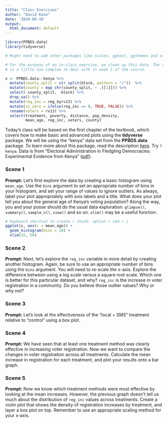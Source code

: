 ```yaml
---
title: "Class Exercises"
author: "David Kane"
date: '2020-09-10'
output:
  html_document: default
---
```


```r
library(PPBDS.data)
library(tidyverse)

# Might need to add other packages like scales, ggtext, ggthemes and so on.

# For the purpose of an in-class exercise, we clean up this data. The raw data
# is a little too complex to deal with in week 1 of the course.

x <- PPBDS.data::kenya %>%
  mutate(county_split = str_split(block, pattern = "/"))  %>%
  mutate(county = map_chr(county_split, ~ .[[1]])) %>% 
  select(-county_split, -block) %>% 
  drop_na() %>% 
  mutate(reg_inc = reg_byrv13) %>% 
  mutate(is_zero = ifelse(reg_inc == 0, TRUE, FALSE)) %>% 
  rename(voters = rv13) %>% 
  select(treatment, poverty, distance, pop_density, 
         mean_age, reg_inc, voters, county)
```

Today's class will be based on the first chapter of the textbook, which covers how to make basic and advanced plots using the **tidyverse** package. We will be using the "kenya" data set from the **PPBDS.data** package. To learn more about this package, read the description [here](https://davidkane9.github.io/PPBDS.data/). Try `?kenya`. Data is from "Electoral Administration in Fledgling Democracies: Experimental Evidence from Kenya" ([pdf](https://papers.ssrn.com/sol3/papers.cfm?abstract_id=3520421)).

### Scene 1

**Prompt:** Let's first explore the data by creating a basic histogram using `mean_age`. Use the `bins` argument to set an appropriate number of bins in your histogram, and set your range of values to ignore outliers. As always, label your plot appropriately with axis labels and a title. What does your plot tell you about the general age of Kenya's voting population? Along the way, you and your posse should do the usual data exploration: `glimpse()`, `summary()`, `sample_n()`, `view()` and so on. `xlim()` may be a useful function.

```r
# keyboard shortcut to create r chunk: option + cmd + i
ggplot(x, aes(x = mean_age)) +
  geom_histogram(bins = 20) +
  xlim(32, 50)
```


### Scene 2

**Prompt:** Next, let's explore the `reg_inc` variable in more detail by creating another histogram. Again, be sure to use an appropriate number of bins using the `bins` argument. You will need to re-scale the x-axis. Explore the difference between using a log scale versus a square root scale. Which one is better for this particular dataset, and why? `reg_inc` is the increase in voter registration in a community. Do you believe those outlier values? Why or why not?


### Scene 3

**Prompt:** Let's look at the effectiveness of the "local + SMS" treatment relative to "control" using a box plot.


### Scene 4

**Prompt:** We have seen that at least one treatment method was clearly effective in increasing voter registration. Now we want to compare the changes in voter registration across all treatments. Calculate the mean increase in registration for each treatment, and plot your results onto a bar graph.

### Scene 5

**Prompt:** Now we know which treatment methods were most effective by looking at the mean increases. However, the previous graph doesn't tell us much about the distribution of `reg_inc` values across treatments. Create a violin plot that shows the density of registration increases by treatment, and layer a box plot on top. Remember to use an appropriate scaling method for your x-axis.